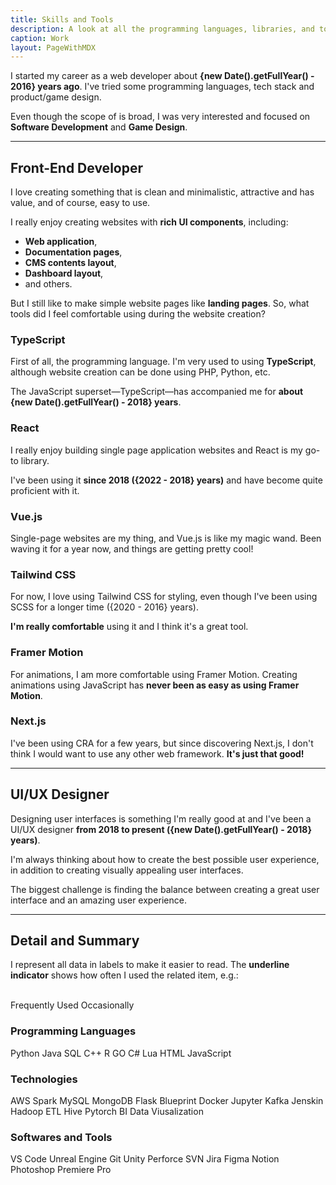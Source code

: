 ```yaml
---
title: Skills and Tools
description: A look at all the programming languages, libraries, and tools I've worked with.
caption: Work
layout: PageWithMDX
---
```



I started my career as a web developer about **{new Date().getFullYear() - 2016} years ago**. I've tried some programming languages, tech stack and product/game design.

Even though the scope of is broad, I was very interested and focused on **Software Development** and **Game Design**.

---

## Front-End Developer

I love creating something that is clean and minimalistic, attractive and has value, and of course, easy to use.

I really enjoy creating websites with **rich UI components**, including:

- **Web application**,
- **Documentation pages**,
- **CMS contents layout**,
- **Dashboard layout**,
- and others.

But I still like to make simple website pages like **landing pages**. So, what tools did I feel comfortable using during the website creation?

### TypeScript

First of all, the programming language. I'm very used to using **TypeScript**, although website creation can be done using PHP, Python, etc.

The JavaScript superset—TypeScript—has accompanied me for **about {new Date().getFullYear() - 2018} years**.

### React

I really enjoy building single page application websites and React is my go-to library.

I've been using it **since 2018 ({2022 - 2018} years)** and have become quite proficient with it.

### Vue.js

Single-page websites are my thing, and Vue.js is like my magic wand. Been waving it for a year now, and things are getting pretty cool!

### Tailwind CSS

For now, I love using Tailwind CSS for styling, even though I've been using SCSS for a longer time ({2020 - 2016} years).

**I'm really comfortable** using it and I think it's a great tool.

### Framer Motion

For animations, I am more comfortable using Framer Motion. Creating animations using JavaScript has **never been as easy as using Framer Motion**.

### Next.js

I've been using CRA for a few years, but since discovering Next.js, I don't think I would want to use any other web framework. **It's just that good!**

---

## UI/UX Designer

Designing user interfaces is something I'm really good at and I've been a UI/UX designer **from 2018 to present ({new Date().getFullYear() - 2018} years)**.

I'm always thinking about how to create the best possible user experience, in addition to creating visually appealing user interfaces.

The biggest challenge is finding the balance between creating a great user interface and an amazing user experience.

---

## Detail and Summary

I represent all data in labels to make it easier to read. The **underline indicator** shows how often I used the related item, e.g.:

<br />
<HStack spacing={8}>
  <Label indicator={100}>Frequently Used</Label>
  <Label indicator={25}>Occasionally</Label>
</HStack>

### Programming Languages

<VStack spacing={12}>
  <HStack spacing={8}>
    <Label indicator={100}>Python</Label>
    <Label indicator={100}>Java</Label>
    <Label indicator={100}>SQL</Label>
    <Label indicator={100}>C++</Label>
  </HStack>
  <HStack spacing={8}>
    <Label indicator={50}>R</Label>
    <Label indicator={25}>GO</Label>
    <Label indicator={25}>C#</Label>
    <Label indicator={25}>Lua</Label>
    <Label indicator={25}>HTML</Label>
    <Label indicator={25}>JavaScript</Label>
  </HStack>
</VStack>

### Technologies

<VStack spacing={12}>
  <HStack spacing={8}>
    <Label indicator={100}>AWS</Label>
    <Label indicator={100}>Spark</Label>
    <Label indicator={100}>MySQL</Label>
    <Label indicator={50}>MongoDB</Label>
    <Label indicator={50}>Flask</Label>
  </HStack>
  <HStack spacing={8}>
    <Label indicator={80}>Blueprint</Label>
    <Label indicator={90}>Docker</Label>
    <Label indicator={50}>Jupyter</Label>
    <Label indicator={50}>Kafka</Label>
    <Label indicator={50}>Jenskin</Label>
    <Label indicator={50}>Hadoop</Label>
    <Label indicator={50}>ETL</Label>
    <Label indicator={75}>Hive</Label>
  </HStack>
  <HStack spacing={8}>
    <Label indicator={25}>Pytorch</Label>
    <Label indicator={25}>BI</Label>
    <Label indicator={25}>Data Viusalization</Label>
  </HStack>
</VStack>

### Softwares and Tools

<VStack spacing={12}>
  <HStack spacing={8}>
    <Label indicator={100}>VS Code</Label>
    <Label indicator={100}>Unreal Engine</Label>
    <Label indicator={100}>Git</Label>
    <Label indicator={60}>Unity</Label>
    <Label indicator={50}>Perforce</Label>
    <Label indicator={25}>SVN</Label>
    <Label indicator={25}>Jira</Label>
  </HStack>
  <HStack spacing={8}>
    <Label indicator={100}>Figma</Label>
    <Label indicator={100}>Notion</Label>
    <Label indicator={50}>Photoshop</Label>
    <Label indicator={50}>Premiere Pro</Label>
  </HStack>
</VStack>
